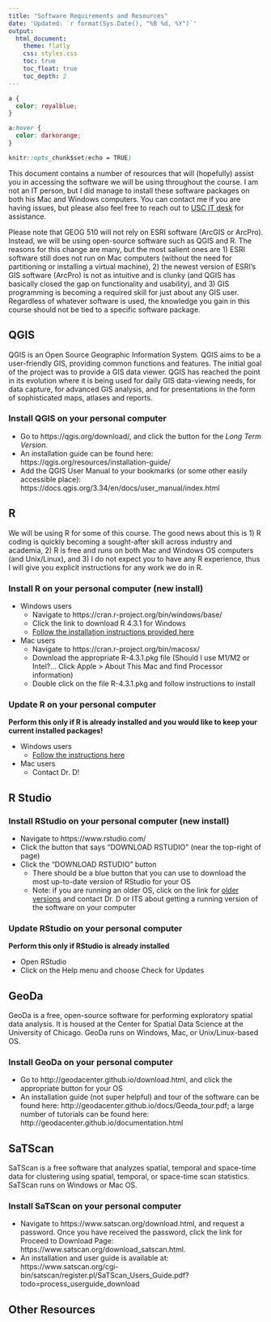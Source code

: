 ```yaml
---
title: "Software Requirements and Resources"
date: 'Updated: `r format(Sys.Date(), "%B %d, %Y")`'
output: 
  html_document:
    theme: flatly
    css: styles.css
    toc: true
    toc_float: true
    toc_depth: 2
---
```


```css
a {
  color: royalblue;
}

a:hover {
  color: darkorange;
}

knitr::opts_chunk$set(echo = TRUE)
```

This document contains a number of resources that will (hopefully) assist you in accessing the software we will be using throughout the course. I am not an IT person, but I did manage to install these software packages on both his Mac and Windows computers. You can contact me if you are having issues, but please also feel free to reach out to [USC IT desk](https://sc.edu/about/offices_and_divisions/division_of_information_technology/contact/index.php) for assistance.

Please note that GEOG 510 will not rely on ESRI software (ArcGIS or ArcPro). Instead, we will be using open-source software such as QGIS and R. The reasons for this change are many, but the most salient ones are 1) ESRI software still does not run on Mac computers (without the need for partitioning or installing a virtual machine), 2) the newest version of ESRI's GIS software (ArcPro) is not as intuitive and is clunky (and QGIS has basically closed the gap on functionality and usability), and 3) GIS programming is becoming a required skill for just about any GIS user. Regardless of whatever software is used, the knowledge you gain in this course should not be tied to a specific software package.

## QGIS

QGIS is an Open Source Geographic Information System. QGIS aims to be a user-friendly GIS, providing common functions and features. The initial goal of the project was to provide a GIS data viewer. QGIS has reached the point in its evolution where it is being used for daily GIS data-viewing needs, for data capture, for advanced GIS analysis, and for presentations in the form of sophisticated maps, atlases and reports.

### Install QGIS on your personal computer

-   Go to https://qgis.org/download/, and click the button for the *Long Term Version*.
-   An installation guide can be found here: https://qgis.org/resources/installation-guide/
-   Add the QGIS User Manual to your bookmarks (or some other easily accessible place): https://docs.qgis.org/3.34/en/docs/user_manual/index.html

## R

We will be using R for some of this course. The good news about this is 1) R coding is quickly becoming a sought-after skill across industry and academia, 2) R is free and runs on both Mac and Windows OS computers (and Unix/Linux), and 3) I do not expect you to have any R experience, thus I will give you explicit instructions for any work we do in R.

### Install R on your personal computer (**new install**)

-   Windows users
    -   Navigate to https://cran.r-project.org/bin/windows/base/\
    -   Click the link to download R 4.3.1 for Windows\
    -   [Follow the installation instructions provided here](https://cran.r-project.org/bin/windows/base/README.R-4.3.1)
-   Mac users
    -   Navigate to https://cran.r-project.org/bin/macosx/
    -   Download the appropriate R-4.3.1.pkg file (Should I use M1/M2 or Intel?... Click Apple \> About This Mac and find Processor information)
    -   Double click on the file R-4.3.1.pkg and follow instructions to install

### Update R on your personal computer

**Perform this only if R is already installed and you would like to keep your current installed packages!**

-   Windows users
    -   [Follow the instructions here](https://www.r-statistics.com/2013/03/updating-r-from-r-on-windows-using-the-installr-package/)
-   Mac users
    -   Contact Dr. D!

## R Studio

### Install RStudio on your personal computer (**new install**)

-   Navigate to https://www.rstudio.com/\
-   Click the button that says “DOWNLOAD RSTUDIO” (near the top-right of page)\
-   Click the “DOWNLOAD RSTUDIO” button
    -   There should be a blue button that you can use to download the most up-to-date version of RStudio for your OS
    -   Note: if you are running an older OS, click on the link for [older versions](https://www.rstudio.com/products/rstudio/older-versions/) and contact Dr. D or ITS about getting a running version of the software on your computer

### Update RStudio on your personal computer

**Perform this only if RStudio is already installed**

-   Open RStudio\
-   Click on the Help menu and choose Check for Updates

## GeoDa

GeoDa is a free, open-source software for performing exploratory spatial data analysis. It is housed at the Center for Spatial Data Science at the University of Chicago. GeoDa runs on Windows, Mac, or Unix/Linux-based OS.

### Install GeoDa on your personal computer

-   Go to http://geodacenter.github.io/download.html, and click the appropriate button for your OS
-   An installation guide (not super helpful) and tour of the software can be found here: http://geodacenter.github.io/docs/Geoda_tour.pdf; a large number of tutorials can be found here: http://geodacenter.github.io/documentation.html

## SaTScan

SaTScan is a free software that analyzes spatial, temporal and space-time data for clustering using spatial, temporal, or space-time scan statistics. SaTScan runs on Windows or Mac OS.

### Install SaTScan on your personal computer

-   Navigate to https://www.satscan.org/download.html, and request a password. Once you have received the password, click the link for Proceed to Download Page: https://www.satscan.org/download_satscan.html.
-   An installation and user guide is available at: https://www.satscan.org/cgi-bin/satscan/register.pl/SaTScan_Users_Guide.pdf?todo=process_userguide_download

## Other Resources

### 
